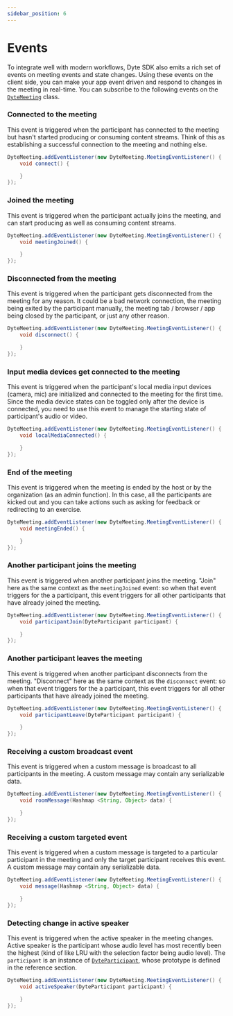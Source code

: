 ```yaml
---
sidebar_position: 6
---
```


# Events

To integrate well with modern workflows, Dyte SDK also emits a rich set of events on meeting events and state changes. Using these events on the client side, you can make your app event driven and respond to changes in the meeting in real-time. You can subscribe to the following events on the [`DyteMeeting`](./reference/meeting) class.

### Connected to the meeting

This event is triggered when the participant has connected to the meeting but hasn't started producing or consuming content streams. Think of this as establishing a successful connection to the meeting and nothing else.

```java
DyteMeeting.addEventListener(new DyteMeeting.MeetingEventListener() {
    void connect() {

    }
});
```

### Joined the meeting

This event is triggered when the participant actually joins the meeting, and can start producing as well as consuming content streams.

```java
DyteMeeting.addEventListener(new DyteMeeting.MeetingEventListener() {
    void meetingJoined() {

    }
});
```

### Disconnected from the meeting

This event is triggered when the participant gets disconnected from the meeting for any reason. It could be a bad network connection, the meeting being exited by the participant manually, the meeting tab / browser / app being closed by the participant, or just any other reason.

```java
DyteMeeting.addEventListener(new DyteMeeting.MeetingEventListener() {
    void disconnect() {

    }
});
```

### Input media devices get connected to the meeting
This event is triggered when the participant's local media input devices (camera, mic) are initialized and connected to the meeting for the first time. Since the media device states can be toggled only after the device is connected, you need to use this event to manage the starting state of participant's audio or video.

```java
DyteMeeting.addEventListener(new DyteMeeting.MeetingEventListener() {
    void localMediaConnected() {

    }
});
```

### End of the meeting

This event is triggered when the meeting is ended by the host or by the organization (as an admin function). In this case, all the participants are kicked out and you can take actions such as asking for feedback or redirecting to an exercise.

```java
DyteMeeting.addEventListener(new DyteMeeting.MeetingEventListener() {
    void meetingEnded() {

    }
});
```

### Another participant joins the meeting

This event is triggered when another participant joins the meeting. "Join" here as the same context as the `meetingJoined` event: so when that event triggers for the a participant, this event triggers for all other participants that have already joined the meeting.

```java
DyteMeeting.addEventListener(new DyteMeeting.MeetingEventListener() {
    void participantJoin(DyteParticipant participant) {

    }
});
```

### Another participant leaves the meeting

This event is triggered when another participant disconnects from the meeting. "Disconnect" here as the same context as the `disconnect` event: so when that event triggers for the a participant, this event triggers for all other participants that have already joined the meeting.

```java
DyteMeeting.addEventListener(new DyteMeeting.MeetingEventListener() {
    void participantLeave(DyteParticipant participant) {

    }
});
```

<!-- ### Receiving a chat message

This event is triggered when the participant receives a chat message. The `chatMessage` is an instance of [`ChatMessage`](./reference/chat-message), whose prototype is defined in the reference section and can be directly used as a type if you prefer using TypeScript bindings.

```javascript
meeting.on(meeting.Events.chatMessage, (chatMessage) => {});
``` -->

### Receiving a custom broadcast event

This event is triggered when a custom message is broadcast to all participants in the meeting. A custom message may contain any serializable data.

<!-- You can read more on how to [send these messages here](./advanced-usage#send-a-custom-message-to-other-participants-in-the-meeting-p2p-message--data-exchange). -->

```java
DyteMeeting.addEventListener(new DyteMeeting.MeetingEventListener() {
    void roomMessage(Hashmap <String, Object> data) {

    }
});
```

### Receiving a custom targeted event

This event is triggered when a custom message is targeted to a particular participant in the meeting and only the target participant receives this event. A custom message may contain any serializable data.

<!-- You can read more on how to [send these messages here](./advanced-usage#send-a-custom-message-to-other-participants-in-the-meeting-p2p-message--data-exchange). -->

```java
DyteMeeting.addEventListener(new DyteMeeting.MeetingEventListener() {
    void message(Hashmap <String, Object> data) {

    }
});
```

### Detecting change in active speaker

This event is triggered when the active speaker in the meeting changes. Active speaker is the participant whose audio level has most recently been the highest (kind of like LRU with the selection factor being audio level). The `participant` is an instance of [`DyteParticipant`](./reference/participant), whose prototype is defined in the reference section.

```java
DyteMeeting.addEventListener(new DyteMeeting.MeetingEventListener() {
    void activeSpeaker(DyteParticipant participant) {

    }
});
```

<!-- ### Recording started (version > 0.3.11)

This event is triggered when a recording of the meeting is started by the host or by the organization (as an admin function). You can use this event to show a popup or a warning to the participants about the meeting being recorded.

```javascript
meeting.on(meeting.Events.recordingStarted, () => {});
```

### Recording stopped (version > 0.3.11)

This event is triggered when a recording of the meeting is started by the host or by the organization (as an admin function). You can use this event to tell the participants about the recording being stopped.

```javascript
meeting.on(meeting.Events.recordingStopped, () => {});
``` -->
